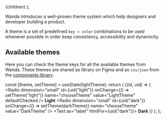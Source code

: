 
  <MdxLayout title="Themes" description="Color schemes for scalability">
    {children}
  </MdxLayout>
);

Wanda introduces a well-proven theme system which help designers and developer building a product.

A theme is a set of predefined `key ↔ color` combinations to be used whenever possible in order keep consistency, accessibility and dynamicity.

## Available themes

Here you can check the theme keys for all the available themes from Wanda. These themes are shared as library on Figma and as `css/json` from the [components library](/develop/using-themes/).

  const [theme, setTheme] = useState(lightTheme);
  return (
    <UIDReset>
      <UIDConsumer>
        {(id, uid) => (
          <Stack rowGap={32}>
            <Separator aria-hidden="true" />
            <Stack
              direction="row"
              horizontalAlign="center"
              fill={false}
              columnGap={24}
              inline
            >
              <Stack verticalAlign="center" direction="row" columnGap={8}>
                <Radio
                  dimension="small"
                  id={uid("light")}
                  onChange={() => setTheme("light")}
                  name="chooseTheme"
                  value="LightTheme"
                  defaultChecked
                />
                <Text as="label" htmlFor={uid(lightTheme)}>
                  <b>Light</b>
                </Text>
              </Stack>
              <Stack verticalAlign="center" direction="row" columnGap={8}>
                <Radio
                  dimension="small"
                  id={uid("dark")}
                  onChange={() => setTheme(darkTheme)}
                  name="chooseTheme"
                  value="DarkTheme"
                />
                <Text as="label" htmlFor={uid("dark")}>
                  <b>Dark</b>
                </Text>
              </Stack>
            </Stack>
            <Separator aria-hidden="true" />
            <ThemeList theme={theme} />
          </Stack>
        )}
      </UIDConsumer>
    </UIDReset>
  );
};

<ThemesSwitcher />

